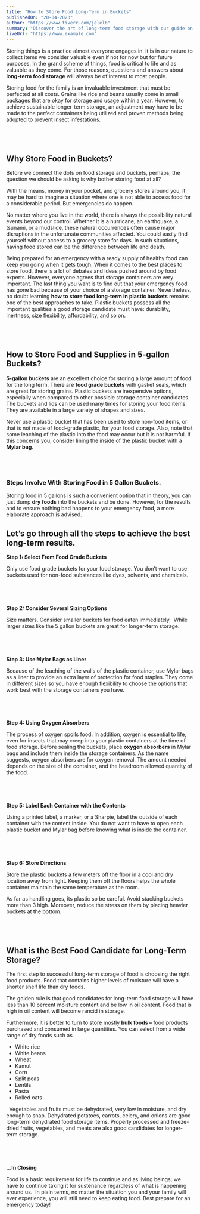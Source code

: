 ```yaml
---
title: "How to Store Food Long-Term in Buckets"
publishedOn: "20-04-2023"
author: "https://www.fiverr.com/jelel6"
summary: "Discover the art of long-term food storage with our guide on using buckets."
liveUrl: "https://www.example.com"
---
```




Storing things is a practice almost everyone engages in. it is in our nature to collect items we consider valuable even if not for now but for future purposes. In the grand scheme of things, food is critical to life and as valuable as they come. For those reasons, questions and answers about **long-term food storage** will always be of interest to most people.

Storing food for the family is an invaluable investment that must be perfected at all costs. Grains like rice and beans usually come in small packages that are okay for storage and usage within a year. However, to achieve sustainable longer-term storage, an adjustment may have to be made to the perfect containers being utilized and proven methods being adopted to prevent insect infestations.

 
&nbsp;
---
## **Why Store Food in Buckets?**

Before we connect the dots on food storage and buckets, perhaps, the question we should be asking is why bother storing food at all?

With the means, money in your pocket, and grocery stores around you, it may be hard to imagine a situation where one is not able to access food for a considerable period. But emergencies do happen.

No matter where you live in the world, there is always the possibility natural events beyond our control. Whether it is a hurricane, an earthquake, a tsunami, or a mudslide, these natural occurrences often cause major disruptions in the unfortunate communities affected. You could easily find yourself without access to a grocery store for days. In such situations, having food stored can be the difference between life and death.

Being prepared for an emergency with a ready supply of healthy food can keep you going when it gets tough. When it comes to the best places to store food, there is a lot of debates and ideas pushed around by food experts. However, everyone agrees that storage containers are very important. The last thing you want is to find out that your emergency food has gone bad because of your choice of a storage container. Nevertheless, no doubt learning **how to store food long-term in plastic buckets** remains one of the best approaches to take. Plastic buckets possess all the important qualities a good storage candidate must have: durability, inertness, size flexibility, affordability, and so on.

 
&nbsp;
---
## **How to Store Food and Supplies in 5-gallon Buckets?**

**5-gallon buckets** are an excellent choice for storing a large amount of food for the long term. There are **food grade buckets** with gasket seals, which are great for storing grains. Plastic buckets are inexpensive options, especially when compared to other possible storage container candidates. The buckets and lids can be used many times for storing your food items. They are available in a large variety of shapes and sizes.

Never use a plastic bucket that has been used to store non-food items, or that is not made of food-grade plastic, for your food storage. Also, note that some leaching of the plastic into the food may occur but it is not harmful. If this concerns you, consider lining the inside of the plastic bucket with a **Mylar bag**.

&nbsp;
---
### **Steps Involve With Storing Food in 5 Gallon Buckets.**

Storing food in 5 gallons is such a convenient option that in theory, you can just dump **dry foods** into the buckets and be done. However, for the results and to ensure nothing bad happens to your emergency food, a more elaborate approach is advised.

Let’s go through all the steps to achieve the best long-term results.
&nbsp;
---

**Step 1: Select From Food Grade Buckets**

Only use food grade buckets for your food storage. You don’t want to use buckets used for non-food substances like dyes, solvents, and chemicals.

 
&nbsp;
---

**Step 2: Consider Several Sizing Options**

Size matters. Consider smaller buckets for food eaten immediately.  While larger sizes like the 5 gallon buckets are great for longer-term storage.

 
&nbsp;
---
**Step 3: Use Mylar Bags as Liner**

Because of the leaching of the walls of the plastic container, use Mylar bags as a liner to provide an extra layer of protection for food staples. They come in different sizes so you have enough flexibility to choose the options that work best with the storage containers you have.

 
&nbsp;
---
**Step 4: Using Oxygen Absorbers**

The process of oxygen spoils food. In addition, oxygen is essential to life, even for insects that may creep into your plastic containers at the time of food storage. Before sealing the buckets, place **oxygen absorbers** in Mylar bags and include them inside the storage containers. As the name suggests, oxygen absorbers are for oxygen removal. The amount needed depends on the size of the container, and the headroom allowed quantity of the food.

 
&nbsp;
---
**Step 5: Label Each Container with the Contents**

Using a printed label, a marker, or a Sharpie, label the outside of each container with the content inside. You do not want to have to open each plastic bucket and Mylar bag before knowing what is inside the container.

 
&nbsp;
---
**Step 6: Store Directions**

Store the plastic buckets a few meters off the floor in a cool and dry location away from light. Keeping them off the floors helps the whole container maintain the same temperature as the room.

As far as handling goes, its plastic so be careful. Avoid stacking buckets more than 3 high. Moreover, reduce the stress on them by placing heavier buckets at the bottom.

 
&nbsp;
---
## **What is the Best Food Candidate for Long-Term Storage?**

The first step to successful long-term storage of food is choosing the right food products. Food that contains higher levels of moisture will have a shorter shelf life than dry foods.

The golden rule is that good candidates for long-term food storage will have less than 10 percent moisture content and be low in oil content. Food that is high in oil content will become rancid in storage.

Furthermore, it is better to turn to store mostly **bulk foods –** food products purchased and consumed in large quantities. You can select from a wide range of dry foods such as

* White rice
* White beans
* Wheat
* &#x20;Kamut
* Corn
* Split peas
* Lentils
* Pasta
* Rolled oats

 
Vegetables and fruits must be dehydrated, very low in moisture, and dry enough to snap. Dehydrated potatoes, carrots, celery, and onions are good long-term dehydrated food storage items. Properly processed and freeze-dried fruits, vegetables, and meats are also good candidates for longer-term storage.


&nbsp;
---
**…In Closing**

Food is a basic requirement for life to continue and as living beings; we have to continue taking it for sustenance regardless of what is happening around us.  In plain terms, no matter the situation you and your family will ever experience, you will still need to keep eating food. Best prepare for an emergency today!

&nbsp;
---